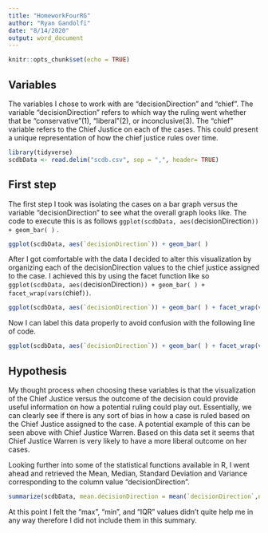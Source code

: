 ---
title: "HomeworkFourRG"
author: "Ryan Gandolfi"
date: "8/14/2020"
output: word_document
---

```{r setup, include=FALSE}
knitr::opts_chunk$set(echo = TRUE)
```

## Variables

The variables I chose to work with are "decisionDirection" and "chief". The variable "decisionDirection" refers to which way the ruling went whether that be "conservative"(1), "liberal"(2), or inconclusive(3). The "chief" variable refers to the Chief Justice on each of the cases. This could present a unique representation of how the chief justice rules over time.



```{r}
library(tidyverse)
scdbData <- read.delim("scdb.csv", sep = ",", header= TRUE)
```

## First step

The first step I took was isolating the cases on a bar graph versus the variable "decisionDirection" to see what the overall graph looks like. The code to execute this is as follows `ggplot(scdbData, aes(`decisionDirection`)) + geom_bar( ) ` .

```{r}
ggplot(scdbData, aes(`decisionDirection`)) + geom_bar( ) 

```


After I got comfortable with the data I decided to alter this visualization by organizing each of the decisionDirection values to the chief justice assigned to the case.  I achieved this by using the facet function like so `ggplot(scdbData, aes(`decisionDirection`)) + geom_bar( ) + facet_wrap(vars(`chief`))`. 

```{r}
ggplot(scdbData, aes(`decisionDirection`)) + geom_bar( ) + facet_wrap(vars(`chief`))

```

Now I can label this data properly to avoid confusion with the following line of code.

```{r}
ggplot(scdbData, aes(`decisionDirection`)) + geom_bar( ) + facet_wrap(vars(`chief`)) +labs(title = "Supreme Court Decision by Chief Justice", caption = "Data from http://scdb.wustl.edu/", y = "count", x= "Decision Direction")

```

## Hypothesis

My thought process when choosing these variables is that the visualization of the Chief Justice versus the outcome of the decision could provide useful information on how a potential ruling could play out. Essentially, we can clearly see if there is any sort of bias in how a case is ruled based on the Chief Justice assigned to the case. A potential example of this can be seen above with Chief Justice Warren. Based on this data set it seems that Chief Justice Warren is very likely to have a more liberal outcome on her cases.

Looking further into some of the statistical functions available in R, I went ahead and retrieved the Mean, Median, Standard Deviation and Variance corresponding to the column value "decisionDirection".

```{r}
summarize(scdbData, mean.decisionDirection = mean(`decisionDirection`,na.rm = TRUE),summarize(scdbData, median.decisionDirection = median(`decisionDirection`,na.rm = TRUE),summarize(scdbData, var.decisionDirection = var(`decisionDirection`,na.rm = TRUE)),summarize(scdbData, sd.decisionDirection = sd(`decisionDirection`,na.rm = TRUE))))

```

At this point I felt the "max", "min", and "IQR" values didn't quite help me in any way therefore I did not include them in this summary.